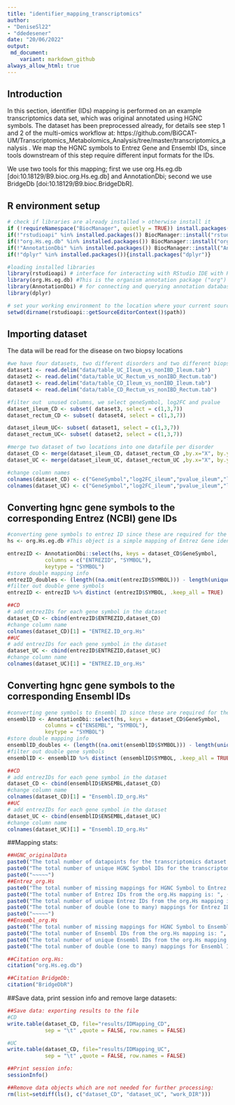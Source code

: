 ```yaml
---
title: "identifier_mapping_transcriptomics"
author: 
- "DeniseSl22"
- "ddedesener"
date: "20/06/2022"
output:
 md_document:
    variant: markdown_github
always_allow_html: true
---
```

## Introduction
In this section, identifier (IDs) mapping is performed on an example transcriptomics data set, which was original annotated using HGNC symbols.
The dataset has been preprocessed already, for details see step 1 and 2 of the multi-omics workflow at: https://github.com/BiGCAT-UM/Transcriptomics_Metabolomics_Analysis/tree/master/transcriptomics_analysis .
We map the HGNC symbols to Entrez Gene and Ensembl IDs, since tools downstream of this step require different input formats for the IDs.

We use two tools for this mapping; first we use org.Hs.eg.db [doi:10.18129/B9.bioc.org.Hs.eg.db] and AnnotationDbi; second we use BridgeDb [doi:10.18129/B9.bioc.BridgeDbR].

## R environment setup
```r
# check if libraries are already installed > otherwise install it
if (!requireNamespace("BiocManager", quietly = TRUE)) install.packages("BiocManager")
if(!"rstudioapi" %in% installed.packages()) BiocManager::install("rstudioapi")
if(!"org.Hs.eg.db" %in% installed.packages()) BiocManager::install("org.Hs.eg.db")  
if(!"AnnotationDbi" %in% installed.packages()) BiocManager::install("AnnotationDbi")
if(!"dplyr" %in% installed.packages()){install.packages("dplyr")}

#loading installed libraries
library(rstudioapi) # interface for interacting with RStudio IDE with R code.
library(org.Hs.eg.db) #This is the organism annotation package ("org") for Homo sapiens ("Hs"), organized as an AnnotationDbi   package ("db"), using Entrez Gene IDs ("eg") as primary key.
library(AnnotationDbi) # for connecting and querying annotation databases
library(dplyr)

# set your working environment to the location where your current source file is saved into.
setwd(dirname(rstudioapi::getSourceEditorContext()$path))
```

## Importing dataset
The data will be read for the disease on two biopsy locations
```r
#we have four datasets, two different disorders and two different biopsy locations
dataset1 <- read.delim("data/table_UC_Ileum_vs_nonIBD_Ileum.tab")
dataset2 <- read.delim("data/table_UC_Rectum_vs_nonIBD_Rectum.tab")
dataset3 <- read.delim("data/table_CD_Ileum_vs_nonIBD_Ileum.tab")
dataset4 <- read.delim("data/table_CD_Rectum_vs_nonIBD_Rectum.tab")

#filter out  unused columns, we select geneSymbol, log2FC and pvalue
dataset_ileum_CD <- subset( dataset3, select = c(1,3,7))
dataset_rectum_CD <- subset( dataset4, select = c(1,3,7))

dataset_ileum_UC<- subset( dataset1, select = c(1,3,7))
dataset_rectum_UC<- subset( dataset2, select = c(1,3,7))

#merge two dataset of two locations into one datafile per disorder 
dataset_CD <- merge(dataset_ileum_CD, dataset_rectum_CD ,by.x="X", by.y="X",sort = TRUE, all.x = TRUE, all.y = TRUE)
dataset_UC <- merge(dataset_ileum_UC, dataset_rectum_UC ,by.x="X", by.y="X",sort = TRUE, all.x = TRUE, all.y = TRUE)

#change column names
colnames(dataset_CD) <- c("GeneSymbol","log2FC_ileum","pvalue_ileum","log2FC_rectum","pvalue_rectum")
colnames(dataset_UC) <- c("GeneSymbol","log2FC_ileum","pvalue_ileum","log2FC_rectum","pvalue_rectum")
```

## Converting hgnc gene symbols to the corresponding Entrez (NCBI) gene IDs
```r
#converting gene symbols to entrez ID since these are required for the enrichR function
hs <- org.Hs.eg.db #This object is a simple mapping of Entrez Gene identifier

entrezID <- AnnotationDbi::select(hs, keys = dataset_CD$GeneSymbol,
            columns = c("ENTREZID", "SYMBOL"),
            keytype = "SYMBOL")
#store double mapping info
entrezID_doubles <- (length((na.omit(entrezID$SYMBOL))) - length(unique(na.omit(entrezID$SYMBOL))))
#filter out double gene symbols
entrezID <- entrezID %>% distinct (entrezID$SYMBOL, .keep_all = TRUE)

##CD
# add entrezIDs for each gene symbol in the dataset
dataset_CD <- cbind(entrezID$ENTREZID,dataset_CD)
#change column name
colnames(dataset_CD)[1] = "ENTREZ.ID_org.Hs"
##UC
# add entrezIDs for each gene symbol in the dataset
dataset_UC <- cbind(entrezID$ENTREZID,dataset_UC)
#change column name
colnames(dataset_UC)[1] = "ENTREZ.ID_org.Hs"

```

## Converting hgnc gene symbols to the corresponding Ensembl IDs
```r
#converting gene symbols to Ensembl ID since these are required for the Cytoscape multiomics visualization
ensemblID <- AnnotationDbi::select(hs, keys = dataset_CD$GeneSymbol,
            columns = c("ENSEMBL", "SYMBOL"),
            keytype = "SYMBOL")
#store double mapping info
ensemblID_doubles <- (length((na.omit(ensemblID$SYMBOL))) - length(unique(na.omit(ensemblID$SYMBOL))))
#filter out double gene symbols
ensemblID <- ensemblID %>% distinct (ensemblID$SYMBOL, .keep_all = TRUE)

##CD
# add entrezIDs for each gene symbol in the dataset
dataset_CD <- cbind(ensemblID$ENSEMBL,dataset_CD)
#change column name
colnames(dataset_CD)[1] = "Ensembl.ID_org.Hs"
##UC
# add entrezIDs for each gene symbol in the dataset
dataset_UC <- cbind(ensemblID$ENSEMBL,dataset_UC)
#change column name
colnames(dataset_UC)[1] = "Ensembl.ID_org.Hs"
```

##Mapping stats:
```r
##HGNC_originalData
paste0("The total number of datapoints for the transcriptomics dataset is: ", nrow(dataset_CD))
paste0("The total number of unique HGNC Symbol IDs for the transcriptomics dataset is: ", length(unique(na.omit(dataset_CD$GeneSymbol))))
paste0("~~~~~")
##Entrez_org.Hs
paste0("The total number of missing mappings for HGNC Symbol to Entrez IDs from the org.Hs mapping is: ", sum(is.na(dataset_CD$ENTREZ.ID_org.Hs)))
paste0("The total number of Entrez IDs from the org.Hs mapping is: ", (nrow(dataset_CD)-sum(is.na(dataset_CD$ENTREZ.ID_org.Hs))))
paste0("The total number of unique Entrez IDs from the org.Hs mapping is: ", length(unique(na.omit(dataset_CD$ENTREZ.ID_org.Hs))))
paste0("The total number of double (one to many) mappings for Entrez IDs from the org.Hs mapping is: ", entrezID_doubles)
paste0("~~~~~")
##Ensembl_org.Hs
paste0("The total number of missing mappings for HGNC Symbol to Ensembl IDs from the org.Hs mapping is: ", sum(is.na(dataset_CD$Ensembl.ID_org.Hs)))
paste0("The total number of Ensembl IDs from the org.Hs mapping is: ", (nrow(dataset_CD)-sum(is.na(dataset_CD$Ensembl.ID_org.Hs))))
paste0("The total number of unique Ensembl IDs from the org.Hs mapping is: ", length(unique(na.omit(dataset_CD$Ensembl.ID_org.Hs))))
paste0("The total number of double (one to many) mappings for Ensembl IDs from the org.Hs mapping is: ", ensemblID_doubles)

##Citation org.Hs:
citation("org.Hs.eg.db")

##Citation BridgeDb:
citation("BridgeDbR")
```

##Save data, print session info and remove large datasets:
```r
##Save data: exporting results to the file
#CD
write.table(dataset_CD, file="results/IDMapping_CD",
            sep = "\t" ,quote = FALSE, row.names = FALSE)

#UC
write.table(dataset_CD, file="results/IDMapping_UC",
            sep = "\t" ,quote = FALSE, row.names = FALSE)

##Print session info:
sessionInfo()

##Remove data objects which are not needed for further processing:
rm(list=setdiff(ls(), c("dataset_CD", "dataset_UC", "work_DIR")))
```
